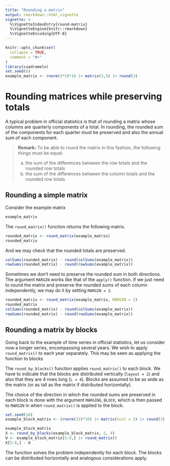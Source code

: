 ```yaml
---
title: "Rounding a matrix"
output: rmarkdown::html_vignette
vignette: >
  %\VignetteIndexEntry{round-matrix}
  %\VignetteEngine{knitr::rmarkdown}
  %\VignetteEncoding{UTF-8}
---
```


```r
knitr::opts_chunk$set(
  collapse = TRUE,
  comment = "#>"
)
library(cuadramelo)
set.seed(6)
example_matrix <- rnorm(3*5)*10 |> matrix(3,5) |> round(3)
```

# Rounding matrices while preserving totals

A typical problem in official statistics is that of rounding a matrix whose columns are quarterly components of a total. In rounding, the rounded sum of the components for each quarter must be preserved and also the annual sum of each component.


> **Remark:** To be able to round the matrix in this fashion, the following things must be equal:
>
> a) the sum of the differences between the row totals and the rounded row totals
> b) the sum of the differences between the column totals and the rounded row totals

## Rounding a simple matrix

Consider the example matrix

```r
example_matrix
```
The `round_matrix()` function returns the following matrix.

```r
rounded_matrix <- round_matrix(example_matrix)
rounded_matrix
```

And we may check that the rounded totals are preserved.

```r
colSums(rounded_matrix) - round(colSums(example_matrix))
rowSums(rounded_matrix) - round(rowSums(example_matrix))
```

Sometimes we don't need to preserve the rounded sum in both directions. The argument `MARGIN` works like that of the `apply()` function. If we just need to round the matrix and preserve the rounded sums of each column independently, we may do it by setting `MARGIN = 2`.

```r
rounded_matrix <- round_matrix(example_matrix, MARGIN = 2)
rounded_matrix
colSums(rounded_matrix) - round(colSums(example_matrix))
rowSums(rounded_matrix) - round(rowSums(example_matrix))
```

## Rounding a matrix by blocks

Going back to the example of time series in official statistics, let us consider now a longer series, encompassing several years. We wish to apply `round_matrix()` to each year separately. This may be seen as applying the function to blocks 

The `round_by_blocks()` function applies `round_matrix()` to each block. We have to indicate that the blocks are distributed vertically (`layout = 2`) and also that they are 4 rows long (`L = 4`). Blocks are assumed to be as wide as the matrix (or as tall as the matrix if distributed horizontally).

The choice of the direction in which the rounded sums are preserved in each block is done with the argument `MARGING_BLOCK`, which is then passed to `MARGIN` in when `round_matrix()` is applied to the block.

```r
set.seed(10)
example_block_matrix <- (rnorm(32)*10) |> matrix(ncol = 2) |> round(3)
```

```r
example_block_matrix
X <- round_by_blocks(example_block_matrix, 2, 4)
U <- example_block_matrix[5:8,] |> round_matrix()
X[5:8,] - U
```

The function solves the problem independently for each block. The blocks can be distributed horizontally and analogous considerations apply.
